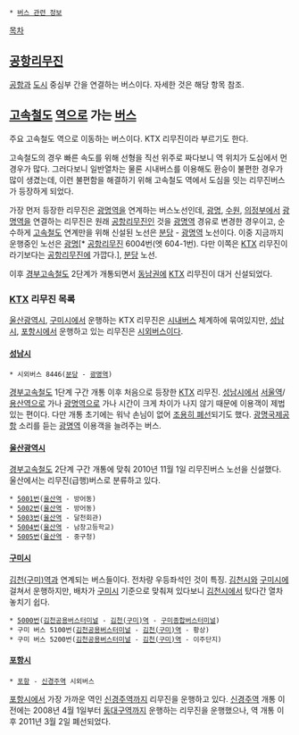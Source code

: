  * [[버스 관련 정보]]

[[목차]]
== [[공항리무진]] ==
[[공항]]과 [[도시]] 중심부 간을 연결하는 버스이다. 자세한 것은 해당 항목 참조.

== [[고속철도]] [[역]]으로 가는 [[버스]] ==
주요 고속철도 역으로 이동하는 버스이다. KTX 리무진이라 부르기도 한다.

고속철도의 경우 빠른 속도를 위해 선형을 직선 위주로 짜다보니 역 위치가 도심에서 먼 경우가 많다. 그러다보니 일반열차는 물론 시내버스를 이용해도 환승이 불편한 경우가 많이 생겼는데, 이런 불편함을 해결하기 위해 고속철도 역에서 도심을 잇는 리무진버스가 등장하게 되었다. 

가장 먼저 등장한 리무진은 [[광명역]]을 연계하는 버스노선인데, [[광명]], [[수원]], [[의정부]]에서 [[광명역]]을 연결하는 리무진은 원래 [[공항리무진]]인 것을 [[광명역]] 경유로 변경한 경우이고, 순수하게 [[고속철도]] 연계만을 위해 신설된 노선은 [[분당]] - [[광명역]] 노선이다. 이중 지금까지 운행중인 노선은 [[광명]][* [[공항리무진]] 6004번(엣 604-1번). 다만 이쪽은 [[KTX]] 리무진이라기보다는 [[공항리무진]]에 가깝다.], [[분당]] 노선.

이후 [[경부고속철도]] 2단계가 개통되면서 [[동남권]]에 [[KTX]] 리무진이 대거 신설되었다.


=== [[KTX]] 리무진 목록 ===
[[울산광역시]], [[구미시]]에서 운행하는 KTX 리무진은 [[시내버스]] 체계하에 묶여있지만, [[성남시]], [[포항시]]에서 운행하고 있는 리무진은 [[시외버스]]이다.

==== [[성남시]] ====
 * 시외버스 8446([[분당]] - [[광명역]])
[[경부고속철도]] 1단계 구간 개통 이후 처음으로 등장한 [[KTX]] 리무진. [[성남시]]에서 [[서울역]]/[[용산역]]으로 가나 [[광명역]]으로 가나 시간이 크게 차이가 나지 않기 때문에 이용객이 제법 있는 편이다. 다만 개통 초기에는 워낙 손님이 없어 [http://news.naver.com/main/read.nhn?mode=LSD&mid=sec&sid1=103&oid=001&aid=0000951121 조용히 폐선]되기도 했다. [[광명국제공항]] 소리를 듣는 [[광명역]] 이용객을 늘려주는 버스.

==== [[울산광역시]] ====
[[경부고속철도]] 2단계 구간 개통에 맞춰 2010년 11월 1일 리무진버스 노선을 신설했다. 울산에서는 리무진(급행)버스로 분류하고 있다.

 * [[울산 버스 5001|5001번]]([[울산역]] - 방어동)
 * [[울산 버스 5002|5002번]]([[울산역]] - 방어동)
 * [[울산 버스 5003|5003번]]([[울산역]] - 달천회관)
 * [[울산 버스 5004|5004번]]([[울산역]] - 남창고등학교)
 * [[울산 버스 5005|5005번]]([[울산역]] - 중구청)

==== [[구미시]] ====
[[김천(구미)역]]과 연계되는 버스들이다. 전차량 우등좌석인 것이 특징. [[김천시]]와 [[구미시]]에 걸쳐서 운행하지만, 배차가 [[구미시]] 기준으로 맞춰져 있다보니 [[김천시]]에서 탔다간 열차 놓치기 쉽다.

 * [[구미 버스 5000|5000번]]([[김천공용버스터미널]] - [[김천(구미)역]] - [[구미종합버스터미널]])
 * 구미 버스 5100번([[김천공용버스터미널]] - [[김천(구미)역]] - 황상)
 * 구미 버스 5200번([[김천공용버스터미널]] - [[김천(구미)역]] - 이주단지)
==== [[포항시]] ====
 * [[포항]] - [[신경주역]] 시외버스
[[포항시]]에서 가장 가까운 역인 [[신경주역]]까지 리무진을 운행하고 있다. [[신경주역]] 개통 이전에는 2008년 4월 1일부터 [[동대구역]]까지 운행하는 리무진을 운행했으나, 역 개통 이후 2011년 3월 2일 폐선되었다.
